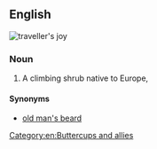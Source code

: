 ==English==
[[Image:Clematis vitalba flowers 230702.jpg|thumb|'''traveller's joy''']]
{{wikipedia}}
{{wikispecies}}
{{rfi}}
===Noun===
{{en-noun|head=[[traveller]][['s]] [[joy]]|-}}

# A climbing shrub native to Europe, {{taxlink|Clematis vitalba|species|noshow=1}}

====Synonyms====
* {{sense|''Clematis vitalba''}} [[old man's beard]]

[[Category:en:Buttercups and allies]]